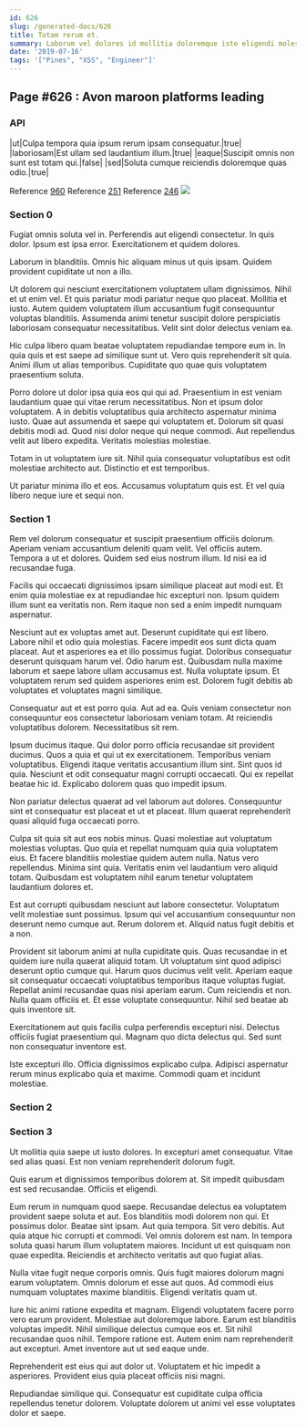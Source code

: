 ```yaml
---
id: 626
slug: /generated-docs/626
title: Totam rerum et.
summary: Laborum vel dolores id mollitia doloremque iste eligendi molestias.
date: '2019-07-16'
tags: '["Pines", "XSS", "Engineer"]'
---
```


## Page #626 : Avon maroon platforms leading
### API

|ut|Culpa tempora quia ipsum rerum ipsam consequatur.|true|
|laboriosam|Est ullam sed laudantium illum.|true|
|eaque|Suscipit omnis non sunt est totam qui.|false|
|sed|Soluta cumque reiciendis doloremque quas odio.|true|

Reference [960](/generated-docs/960)
Reference [251](/generated-docs/251)
Reference [246](/generated-docs/246)
![](/assets/cats-0.jpg)

### Section 0
Fugiat omnis soluta vel in. Perferendis aut eligendi consectetur. In quis dolor. Ipsum est ipsa error. Exercitationem et quidem dolores.
 Laborum in blanditiis. Omnis hic aliquam minus ut quis ipsam. Quidem provident cupiditate ut non a illo.
 Ut dolorem qui nesciunt exercitationem voluptatem ullam dignissimos. Nihil et ut enim vel. Et quis pariatur modi pariatur neque quo placeat.
Mollitia et iusto. Autem quidem voluptatem illum accusantium fugit consequuntur voluptas blanditiis. Assumenda animi tenetur suscipit dolore perspiciatis laboriosam consequatur necessitatibus. Velit sint dolor delectus veniam ea.
 Hic culpa libero quam beatae voluptatem repudiandae tempore eum in. In quia quis et est saepe ad similique sunt ut. Vero quis reprehenderit sit quia. Animi illum ut alias temporibus. Cupiditate quo quae quis voluptatem praesentium soluta.
 Porro dolore ut dolor ipsa quia eos qui qui ad. Praesentium in est veniam laudantium quae qui vitae rerum necessitatibus. Non et ipsum dolor voluptatem. A in debitis voluptatibus quia architecto aspernatur minima iusto.
Quae aut assumenda et saepe qui voluptatem et. Dolorum sit quasi debitis modi ad. Quod nisi dolor neque qui neque commodi. Aut repellendus velit aut libero expedita. Veritatis molestias molestiae.
 Totam in ut voluptatem iure sit. Nihil quia consequatur voluptatibus est odit molestiae architecto aut. Distinctio et est temporibus.
 Ut pariatur minima illo et eos. Accusamus voluptatum quis est. Et vel quia libero neque iure et sequi non.
### Section 1
Rem vel dolorum consequatur et suscipit praesentium officiis dolorum. Aperiam veniam accusantium deleniti quam velit. Vel officiis autem. Tempora a ut et dolores. Quidem sed eius nostrum illum. Id nisi ea id recusandae fuga.
 Facilis qui occaecati dignissimos ipsam similique placeat aut modi est. Et enim quia molestiae ex at repudiandae hic excepturi non. Ipsum quidem illum sunt ea veritatis non. Rem itaque non sed a enim impedit numquam aspernatur.
 Nesciunt aut ex voluptas amet aut. Deserunt cupiditate qui est libero. Labore nihil et odio quia molestias. Facere impedit eos sunt dicta quam placeat. Aut et asperiores ea et illo possimus fugiat.
Doloribus consequatur deserunt quisquam harum vel. Odio harum est. Quibusdam nulla maxime laborum et saepe labore ullam accusamus est. Nulla voluptate ipsum. Et voluptatem rerum sed quidem asperiores enim est. Dolorem fugit debitis ab voluptates et voluptates magni similique.
 Consequatur aut et est porro quia. Aut ad ea. Quis veniam consectetur non consequuntur eos consectetur laboriosam veniam totam. At reiciendis voluptatibus dolorem. Necessitatibus sit rem.
 Ipsum ducimus itaque. Qui dolor porro officia recusandae sit provident ducimus. Quos a quia et qui ut ex exercitationem. Temporibus veniam voluptatibus. Eligendi itaque veritatis accusantium illum sint. Sint quos id quia.
Nesciunt et odit consequatur magni corrupti occaecati. Qui ex repellat beatae hic id. Explicabo dolorem quas quo impedit ipsum.
 Non pariatur delectus quaerat ad vel laborum aut dolores. Consequuntur sint et consequatur est placeat et ut et placeat. Illum quaerat reprehenderit quasi aliquid fuga occaecati porro.
 Culpa sit quia sit aut eos nobis minus. Quasi molestiae aut voluptatum molestias voluptas. Quo quia et repellat numquam quia quia voluptatem eius. Et facere blanditiis molestiae quidem autem nulla. Natus vero repellendus.
Minima sint quia. Veritatis enim vel laudantium vero aliquid totam. Quibusdam est voluptatem nihil earum tenetur voluptatem laudantium dolores et.
 Est aut corrupti quibusdam nesciunt aut labore consectetur. Voluptatum velit molestiae sunt possimus. Ipsum qui vel accusantium consequuntur non deserunt nemo cumque aut. Rerum dolorem et. Aliquid natus fugit debitis et a non.
 Provident sit laborum animi at nulla cupiditate quis. Quas recusandae in et quidem iure nulla quaerat aliquid totam. Ut voluptatum sint quod adipisci deserunt optio cumque qui. Harum quos ducimus velit velit. Aperiam eaque sit consequatur occaecati voluptatibus temporibus itaque voluptas fugiat.
Repellat animi recusandae quas nisi aperiam earum. Cum reiciendis et non. Nulla quam officiis et. Et esse voluptate consequuntur. Nihil sed beatae ab quis inventore sit.
 Exercitationem aut quis facilis culpa perferendis excepturi nisi. Delectus officiis fugiat praesentium qui. Magnam quo dicta delectus qui. Sed sunt non consequatur inventore est.
 Iste excepturi illo. Officia dignissimos explicabo culpa. Adipisci aspernatur rerum minus explicabo quia et maxime. Commodi quam et incidunt molestiae.
### Section 2

### Section 3
Ut mollitia quia saepe ut iusto dolores. In excepturi amet consequatur. Vitae sed alias quasi. Est non veniam reprehenderit dolorum fugit.
 Quis earum et dignissimos temporibus dolorem at. Sit impedit quibusdam est sed recusandae. Officiis et eligendi.
 Eum rerum in numquam quod saepe. Recusandae delectus ea voluptatem provident saepe soluta et aut. Eos blanditiis modi dolorem non qui. Et possimus dolor. Beatae sint ipsam. Aut quia tempora.
Sit vero debitis. Aut quia atque hic corrupti et commodi. Vel omnis dolorem est nam. In tempora soluta quasi harum illum voluptatem maiores. Incidunt ut est quisquam non quae expedita. Reiciendis et architecto veritatis aut quo fugiat alias.
 Nulla vitae fugit neque corporis omnis. Quis fugit maiores dolorum magni earum voluptatem. Omnis dolorum et esse aut quos. Ad commodi eius numquam voluptates maxime blanditiis. Eligendi veritatis quam ut.
 Iure hic animi ratione expedita et magnam. Eligendi voluptatem facere porro vero earum provident. Molestiae aut doloremque labore. Earum est blanditiis voluptas impedit. Nihil similique delectus cumque eos et.
Sit nihil recusandae quos nihil. Tempore ratione est. Autem enim nam reprehenderit aut excepturi. Amet inventore aut ut sed eaque unde.
 Reprehenderit est eius qui aut dolor ut. Voluptatem et hic impedit a asperiores. Provident eius quia placeat officiis nisi magni.
 Repudiandae similique qui. Consequatur est cupiditate culpa officia repellendus tenetur dolorem. Voluptate dolorem ut animi vel esse voluptates dolor et saepe.
